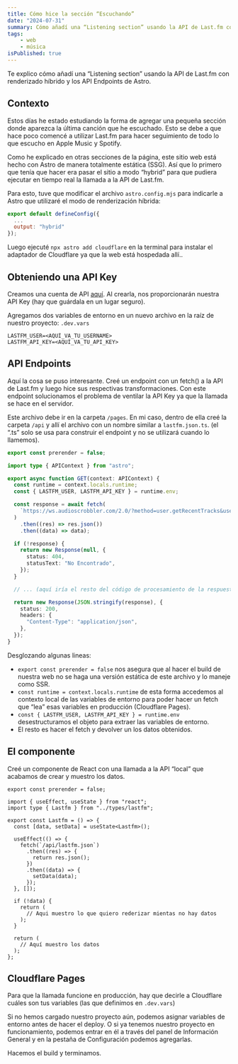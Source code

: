 ```yaml
---
title: Cómo hice la sección “Escuchando”
date: "2024-07-31"
summary: Cómo añadí una “Listening section” usando la API de Last.fm con renderizado híbrido y los API Endpoints de Astro.
tags: 
    - web
    - música
isPublished: true
---
```


Te explico cómo añadí una “Listening section” usando la API de Last.fm con renderizado híbrido y los API Endpoints de Astro.

## Contexto
Estos días he estado estudiando la forma de agregar una pequeña sección donde aparezca la última canción que he escuchado. Esto se debe a que hace poco comencé a utilizar Last.fm para hacer seguimiento de todo lo que escucho en Apple Music y Spotify.

Como he explicado en otras secciones de la página, este sitio web está hecho con Astro de manera totalmente estática (SSG). Así que lo primero que tenía que hacer era pasar el sitio a modo “hybrid” para que pudiera ejecutar en tiempo real la llamada a la API de Last.fm.

Para esto, tuve que modificar el archivo `astro.config.mjs` para indicarle a Astro que utilizaré el modo de renderización híbrida:

``` js
export default defineConfig({
  ...
  output: "hybrid"
});
```

Luego ejecuté `npx astro add cloudflare` en la terminal para instalar el adaptador de Cloudflare ya que la web está hospedada allí..

## Obteniendo una API Key

Creamos una cuenta de API [aquí](https://www.last.fm/api/account/create). Al crearla, nos proporcionarán nuestra API Key (hay que guárdala en un lugar seguro).

Agregamos dos variables de entorno en un nuevo archivo en la raíz de nuestro proyecto: `.dev.vars`

``` shell
LASTFM_USER=<AQUÍ_VA_TU_USERNAME>
LASTFM_API_KEY=<AQUÍ_VA_TU_API_KEY>
```

## API Endpoints
Aquí la cosa se puso interesante. Creé un endpoint con un fetch() a la API de Last.fm y luego hice sus respectivas transformaciones. Con este endpoint solucionamos el problema de ventilar la API Key ya que la llamada se hace en el servidor.

Este archivo debe ir en la carpeta `/pages`. En mi caso, dentro de ella creé la carpeta `/api` y allí el archivo con un nombre similar a `lastfm.json.ts`. (el “.ts” solo se usa para construir el endpoint y no se utilizará cuando lo llamemos).

``` ts
export const prerender = false;

import type { APIContext } from "astro";

export async function GET(context: APIContext) {
  const runtime = context.locals.runtime;
  const { LASTFM_USER, LASTFM_API_KEY } = runtime.env;

  const response = await fetch(
    `https://ws.audioscrobbler.com/2.0/?method=user.getRecentTracks&user=${LASTFM_USER}&api_key=${LASTFM_API_KEY}&limit=1&nowplaying=true&format=json`
  )
    .then((res) => res.json())
    .then((data) => data);

  if (!response) {
    return new Response(null, {
      status: 404,
      statusText: "No Encontrado",
    });
  }

  // ... (aquí iría el resto del código de procesamiento de la respuesta)

  return new Response(JSON.stringify(response), {
    status: 200,
    headers: {
      "Content-Type": "application/json",
    },
  });
}
```

Desglozando algunas lineas:
- `export const prerender = false` nos asegura que al hacer el build de nuestra web no se haga una versión estática de este archivo y lo maneje como SSR.
- `const runtime = context.locals.runtime` de esta forma accedemos al contexto local de las variables de entorno para poder hacer un fetch que “lea” esas variables en producción (Cloudflare Pages).
- `const { LASTFM_USER, LASTFM_API_KEY } = runtime.env` desestructuramos el objeto para extraer las variables de entorno.
- El resto es hacer el fetch y devolver un los datos obtenidos.

## El componente
Creé un componente de React con una llamada a la API “local” que acabamos de crear y muestro los datos.

``` tsx
export const prerender = false;

import { useEffect, useState } from "react";
import type { Lastfm } from "../types/lastfm";

export const Lastfm = () => {
  const [data, setData] = useState<Lastfm>();

  useEffect(() => {
    fetch(`/api/lastfm.json`)
      .then((res) => {
        return res.json();
      })
      .then((data) => {
        setData(data);
      });
  }, []);

  if (!data) {
    return (
      // Aqui muestro lo que quiero rederizar mientas no hay datos
    );
  }

  return (
    // Aquí muestro los datos
  );
};

```

## Cloudflare Pages
Para que la llamada funcione en producción, hay que decirle a Cloudflare cuáles son tus variables (las que definimos en `.dev.vars`)

Si no hemos cargado nuestro proyecto aún, podemos asignar variables de entorno antes de hacer el deploy. O si ya tenemos nuestro proyecto en funcionamiento, podemos entrar en él a través del panel de Información General y en la pestaña de Configuración podemos agregarlas.

Hacemos el build y terminamos.